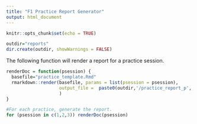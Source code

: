 ```yaml
---
title: "F1 Practice Report Generator"
output: html_document
---
```


```r
knitr::opts_chunk$set(echo = TRUE)

outdir="reports"
dir.create(outdir, showWarnings = FALSE)

```


The following function will render a report for a practice session.

```r
renderDoc = function(psession) {
  basefile="practice_template.Rmd"
  rmarkdown::render(basefile, params = list(psession = psession),
                    output_file =  paste0(outdir,'/practice_report_p', psession, '.md'),
                    )
}

```

```r
#For each practice, generate the report.
for (psession in c(1,2,3)) renderDoc(psession)
```

